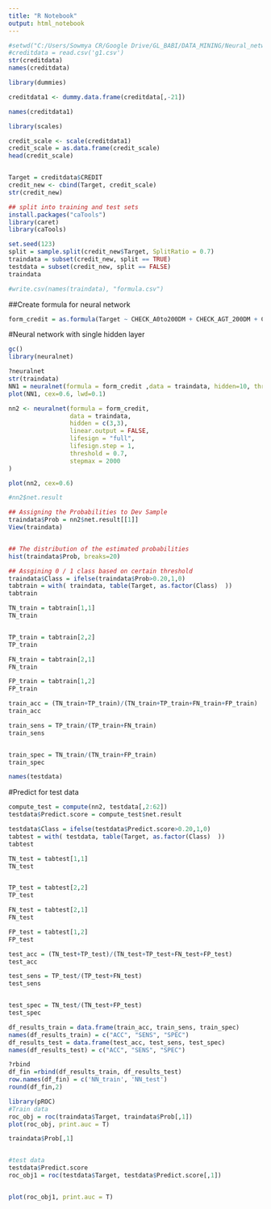 ```yaml
---
title: "R Notebook"
output: html_notebook
---
```


 

```r
#setwd("C:/Users/Sowmya CR/Google Drive/GL_BABI/DATA_MINING/Neural_network")
#creditdata = read.csv('g1.csv')
str(creditdata)
names(creditdata)

```


```r
library(dummies)

creditdata1 <- dummy.data.frame(creditdata[,-21])

names(creditdata1)
```


```r
library(scales)

credit_scale <- scale(creditdata1)
credit_scale = as.data.frame(credit_scale)
head(credit_scale)



```


```r
Target = creditdata$CREDIT
credit_new <- cbind(Target, credit_scale)
str(credit_new)
```


```r
## split into training and test sets
install.packages("caTools")
library(caret)
library(caTools)

set.seed(123)
split = sample.split(credit_new$Target, SplitRatio = 0.7)
traindata = subset(credit_new, split == TRUE)
testdata = subset(credit_new, split == FALSE)
traindata

#write.csv(names(traindata), "formula.csv")

```

##Create formula for neural network
```r
form_credit = as.formula(Target ~ CHECK_A0to200DM + CHECK_AGT_200DM + CHECK_ALT_0DM + CHECK_ANO_CHECK_A + DURATION + C_HISTcredit_thisbank_paid + C_HISTcritical_acc + C_HISTdelay_in_past + C_HISTexisting_paid + C_HISTno_credit + PURPOSEbusiness + PURPOSEcar_new + PURPOSEcar_used + PURPOSEcar_used0 + PURPOSEdom_app + PURPOSEeducation + PURPOSEfurn_equip + PURPOSEradio_tv + PURPOSErepairs + PURPOSEretrain + AMOUNT + SAVE_A100_500DM + SAVE_A500_1000DM + SAVE_AGT_1000DM + SAVE_Alt_100DM + SAVE_ANO_SAVINGS_ACC + EMPLOY1to4YR + EMPLOY4to7YR + EMPLOYGT_7YR + EMPLOYLT_1YR + EMPLOYunemployed + INSTALL_R + PERSONALFEMALE_DIVORCED + PERSONALMALE_DIVORCED + PERSONALMALE_MARRIED + PERSONALMALE_SINGLE + GUARANTEEco_applicant + GUARANTEEguarantor + GUARANTEEnone + RESIDENCE + PROPERTYno_property + PROPERTYreal_estate + PROPERTYsavings + PROPERTYvehicle + AGE + INSTALL_Pbank + INSTALL_Pnone + INSTALL_Pstores + HOUSINGfor_free + HOUSINGown + HOUSINGrent + N_EXIST + JOBmgmt_selfemp + JOBskilled_office + JOBunskilled_non_res + JOBunskilled_res + N_PEOPLE + TELnone + TELyes + FOREIGNno + FOREIGNyes)
```


#Neural network with single hidden layer
```r
gc()
library(neuralnet)

?neuralnet
str(traindata)
NN1 = neuralnet(formula = form_credit ,data = traindata, hidden=10, threshold=0.1,lifesign = "full")
plot(NN1, cex=0.6, lwd=0.1)


```



```r
nn2 <- neuralnet(formula = form_credit,
                 data = traindata, 
                 hidden = c(3,3),
                 linear.output = FALSE,
                 lifesign = "full",
                 lifesign.step = 1,
                 threshold = 0.7,
                 stepmax = 2000
)

plot(nn2, cex=0.6)
```

```r
#nn2$net.result
```



```r
## Assigning the Probabilities to Dev Sample
traindata$Prob = nn2$net.result[[1]] 
View(traindata)
```


```r
```


```r
## The distribution of the estimated probabilities
hist(traindata$Prob, breaks=20)

## Assgining 0 / 1 class based on certain threshold
traindata$Class = ifelse(traindata$Prob>0.20,1,0)
tabtrain = with( traindata, table(Target, as.factor(Class)  ))
tabtrain
```

```r
TN_train = tabtrain[1,1]
TN_train


TP_train = tabtrain[2,2]
TP_train

FN_train = tabtrain[2,1]
FN_train

FP_train = tabtrain[1,2]
FP_train

train_acc = (TN_train+TP_train)/(TN_train+TP_train+FN_train+FP_train)
train_acc

train_sens = TP_train/(TP_train+FN_train)
train_sens


train_spec = TN_train/(TN_train+FP_train)
train_spec
```


```r
names(testdata)
```


#Predict for test data
```r
compute_test = compute(nn2, testdata[,2:62]) 
testdata$Predict.score = compute_test$net.result

testdata$Class = ifelse(testdata$Predict.score>0.20,1,0)
tabtest = with( testdata, table(Target, as.factor(Class)  ))
tabtest
```



```r
TN_test = tabtest[1,1]
TN_test


TP_test = tabtest[2,2]
TP_test

FN_test = tabtest[2,1]
FN_test

FP_test = tabtest[1,2]
FP_test

test_acc = (TN_test+TP_test)/(TN_test+TP_test+FN_test+FP_test)
test_acc

test_sens = TP_test/(TP_test+FN_test)
test_sens


test_spec = TN_test/(TN_test+FP_test)
test_spec
```

```r
df_results_train = data.frame(train_acc, train_sens, train_spec)
names(df_results_train) = c("ACC", "SENS", "SPEC")
df_results_test = data.frame(test_acc, test_sens, test_spec)
names(df_results_test) = c("ACC", "SENS", "SPEC")

?rbind
df_fin =rbind(df_results_train, df_results_test)
row.names(df_fin) = c('NN_train', 'NN_test')
round(df_fin,2)
```

```r
library(pROC)
#Train data
roc_obj = roc(traindata$Target, traindata$Prob[,1])
plot(roc_obj, print.auc = T)

traindata$Prob[,1]


#test data
testdata$Predict.score
roc_obj1 = roc(testdata$Target, testdata$Predict.score[,1])


plot(roc_obj1, print.auc = T)

```





